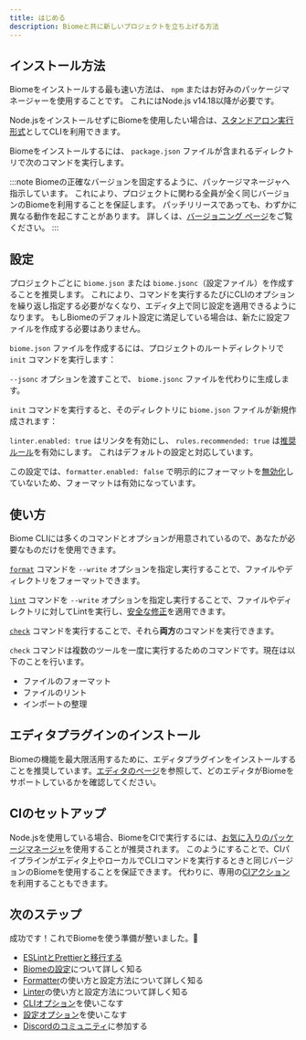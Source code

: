 ```yaml
---
title: はじめる
description: Biomeと共に新しいプロジェクトを立ち上げる方法
---
```



## インストール方法

Biomeをインストールする最も速い方法は、 `npm` またはお好みのパッケージマネージャーを使用することです。
これにはNode.js v14.18以降が必要です。

Node.jsをインストールせずにBiomeを使用したい場合は、[スタンドアロン実行形式](/ja/guides/manual-installation)としてCLIを利用できます。

Biomeをインストールするには、 `package.json` ファイルが含まれるディレクトリで次のコマンドを実行します。

<PackageManagerCommand
  npm="install --save-dev --save-exact @biomejs/biome"
  pnpm="add --save-dev --save-exact @biomejs/biome"
  yarn="add --dev --exact @biomejs/biome"
  bun="add --dev --exact @biomejs/biome"
  deno="add --dev npm:@biomejs/biome"
/>

:::note
Biomeの正確なバージョンを固定するように、パッケージマネージャへ指示しています。
これにより、プロジェクトに関わる全員が全く同じバージョンのBiomeを利用することを保証します。
パッチリリースであっても、わずかに異なる動作を起こすことがあります。
詳しくは、[バージョニング ページ](/ja/internals/versioning/)をご覧ください。
:::

## 設定

プロジェクトごとに `biome.json` または `biome.jsonc`（設定ファイル）を作成することを推奨します。
これにより、コマンドを実行するたびにCLIのオプションを繰り返し指定する必要がなくなり、エディタ上で同じ設定を適用できるようになります。
もしBiomeのデフォルト設定に満足している場合は、新たに設定ファイルを作成する必要はありません。

`biome.json` ファイルを作成するには、プロジェクトのルートディレクトリで `init` コマンドを実行します：

<PackageManagerBiomeCommand command="init"/>

`--jsonc` オプションを渡すことで、 `biome.jsonc` ファイルを代わりに生成します。

`init` コマンドを実行すると、そのディレクトリに `biome.json` ファイルが新規作成されます：

<DefaultConfiguration/>

`linter.enabled: true` はリンタを有効にし、 `rules.recommended: true` は[推奨ルール](/linter/rules/)を有効にします。
これはデフォルトの設定と対応しています。

この設定では、`formatter.enabled: false` で明示的にフォーマットを[無効化](/ja/reference/configuration/#formatterenabled)していないため、フォーマットは有効になっています。

## 使い方

Biome CLIには多くのコマンドとオプションが用意されているので、あなたが必要なものだけを使用できます。

[`format`](/reference/cli#biome-format) コマンドを `--write` オプションを指定し実行することで、ファイルやディレクトリをフォーマットできます。

<PackageManagerBiomeCommand command="format --write <files>"/>

[`lint`](/reference/cli#biome-lint) コマンドを `--write` オプションを指定し実行することで、ファイルやディレクトリに対してLintを実行し、[安全な修正](/ja/linter#安全な修正safe-fixes)を適用できます。

<PackageManagerBiomeCommand command="lint --write <files>"/>

[`check`](/reference/cli#biome-check) コマンドを実行することで、それら**両方**のコマンドを実行できます。

<PackageManagerBiomeCommand command="check --write <files>"/>

`check` コマンドは複数のツールを一度に実行するためのコマンドです。現在は以下のことを行います。

- ファイルのフォーマット
- ファイルのリント
- インポートの整理

## エディタプラグインのインストール

Biomeの機能を最大限活用するために、エディタプラグインをインストールすることを推奨しています。[エディタのページ](/ja/guides/editors/first-party-extensions)を参照して、どのエディタがBiomeをサポートしているかを確認してください。

## CIのセットアップ

Node.jsを使用している場合、BiomeをCIで実行するには、[お気に入りのパッケージマネージャ](/ja/guides/getting-started#インストール方法)を使用することが推奨されます。
このようにすることで、CIパイプラインがエディタ上やローカルでCLIコマンドを実行するときと同じバージョンのBiomeを使用することを保証できます。
代わりに、専用の[CIアクション](/recipes/continuous-integration)を利用することもできます。

## 次のステップ

成功です！これでBiomeを使う準備が整いました。🥳

- [ESLintとPrettierと移行する](/guides/migrate-eslint-prettier)
- [Biomeの設定](/guides/configure-biome)について詳しく知る
- [Formatter](/ja/formatter)の使い方と設定方法について詳しく知る
- [Linter](/ja/linter)の使い方と設定方法について詳しく知る
- [CLIオプション](/reference/cli)を使いこなす
- [設定オプション](/ja/reference/configuration)を使いこなす
- [Discordのコミュニティ](https://biomejs.dev/chat)に参加する
